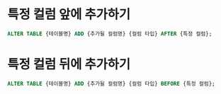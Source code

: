 # 특정 컬럼 앞에 추가하기

```sql
ALTER TABLE {테이블명} ADD {추가될 컬럼명} {컬럼 타입} AFTER {특정 컬럼};
```

# 특정 컬럼 뒤에 추가하기

```sql
ALTER TABLE {테이블명} ADD {추가될 컬럼명} {컬럼 타입} BEFORE {특정 컬럼};
```
